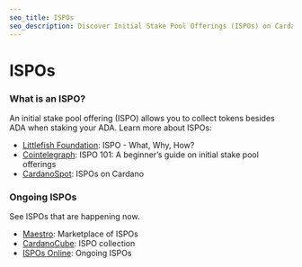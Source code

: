 ```yaml
---
seo_title: ISPOs
seo_description: Discover Initial Stake Pool Offerings (ISPOs) on Cardano. Earn additional Cardano tokens by staking ADA with chosen pools. See ongoing ISPOs now.
---
```


# ISPOs

### What is an ISPO?

An initial stake pool offering (ISPO) allows you to collect tokens besides ADA when staking your ADA. Learn more about ISPOs:

- [Littlefish Foundation](https://vault.littlefish.foundation/F.+Cardano/ISPO+-+What%2C+Why%2C+How%3F): ISPO - What, Why, How?
- [Cointelegraph](https://cointelegraph.com/learn/ispo-101-a-beginners-guide-on-initial-stake-pool-offerings): ISPO 101: A beginner’s guide on initial stake pool offerings
- [CardanoSpot](https://cardanospot.io/news/initial-stake-pool-offering-ispo-on-cardano-ecosystem-0): ISPOs on Cardano

### Ongoing ISPOs

See ISPOs that are happening now.

- [Maestro](https://www.gomaestro.org/marketplace): Marketplace of ISPOs
- [CardanoCube](https://www.cardanocube.com/categories/ispo): ISPO collection
- [ISPOs Online](https://ispo.online/): Ongoing ISPOs

